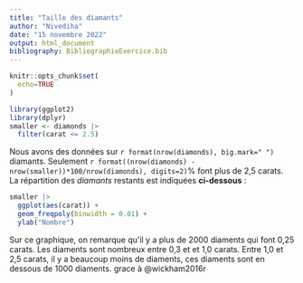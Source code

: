 ---
title: "Taille des diamants"
author: "Nivediha"
date: "15 novembre 2022"
output: html_document
bibliography: BibliographieExercice.bib
---

```{r setup, include = FALSE}
knitr::opts_chunk$set(
  echo=TRUE
)

library(ggplot2)
library(dplyr)
smaller <- diamonds |> 
  filter(carat <= 2.5)
```

Nous avons des données sur  `r format(nrow(diamonds), big.mark=" ")` diamants. Seulement 
`r format((nrow(diamonds) - nrow(smaller))*100/nrow(diamonds), digits=2)`% font plus de 
2,5 carats. La répartition des *diamants* restants est indiquées **ci-dessous** :

```{r, echo = FALSE}
smaller |> 
  ggplot(aes(carat)) + 
  geom_freqpoly(binwidth = 0.01) +
  ylab("Nombre")
```

Sur ce graphique, on remarque qu'il y a plus de 2000 diaments qui font 0,25 carats.
Les diaments sont nombreux entre 0,3 et et 1,0 carats. 
Entre 1,0 et 2,5 carats, il y a beaucoup moins de diaments, ces diaments sont en dessous de 1000 diaments.
grace à @wickham2016r

